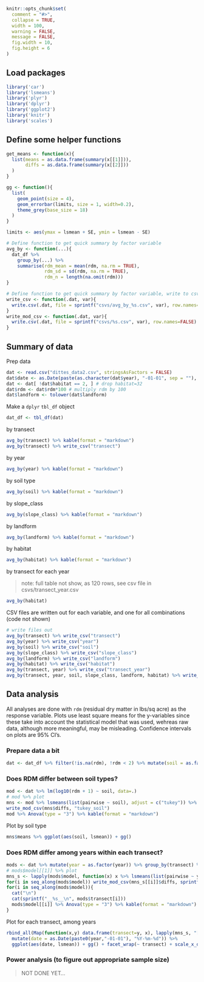 ```r
knitr::opts_chunk$set(
  comment = "#>",
  collapse = TRUE,
  width = 100,
  warning = FALSE,
  message = FALSE,
  fig.width = 10,
  fig.height = 6
)
```

## Load packages

```r
library('car')
library('lsmeans')
library('plyr')
library('dplyr')
library('ggplot2')
library('knitr')
library('scales')
```

## Define some helper functions

```r
get_means <- function(x){
  list(means = as.data.frame(summary(x[[1]])), 
       diffs = as.data.frame(summary(x[[2]]))
  )
}

gg <- function(){
  list(
    geom_point(size = 4),
    geom_errorbar(limits, size = 1, width=0.2),
    theme_grey(base_size = 18)
  )
}

limits <- aes(ymax = lsmean + SE, ymin = lsmean - SE)

# Define function to get quick summary by factor variable
avg_by <- function(...){
  dat_df %>% 
    group_by(...) %>%
    summarise(rdm_mean = mean(rdm, na.rm = TRUE),
              rdm_sd = sd(rdm, na.rm = TRUE),
              rdm_n = length(na.omit(rdm)))
}

# Define function to get quick summary by factor variable, write to csv file
write_csv <- function(.dat, var){
  write.csv(.dat, file = sprintf("csvs/avg_by_%s.csv", var), row.names=FALSE)
}
write_mod_csv <- function(.dat, var){
  write.csv(.dat, file = sprintf("csvs/%s.csv", var), row.names=FALSE)
}
```

## Summary of data

Prep data

```r
dat <- read.csv("dittes_data2.csv", stringsAsFactors = FALSE)
dat$date <- as.Date(paste(as.character(dat$year), "-01-01", sep = ""), "%Y-%m-%d")
dat <- dat[ !dat$habitat == 2, ] # drop habitat=32
dat$rdm <- dat$rdm*100 # multiply rdm by 100
dat$landform <- tolower(dat$landform)
```

Make a `dplyr` `tbl_df` object

```r
dat_df <- tbl_df(dat)
```

by transect

```r
avg_by(transect) %>% kable(format = "markdown")
avg_by(transect) %>% write_csv("transect")
```

by year

```r
avg_by(year) %>% kable(format = "markdown")
```

by soil type

```r
avg_by(soil) %>% kable(format = "markdown")
```

by slope_class

```r
avg_by(slope_class) %>% kable(format = "markdown")
```

by landform

```r
avg_by(landform) %>% kable(format = "markdown")
```

by habitat

```r
avg_by(habitat) %>% kable(format = "markdown")
```

by transect for each year

> note: full table not show, as 120 rows, see csv file in csvs/transect_year.csv

```r
avg_by(habitat)
```

CSV files are written out for each variable, and one for all combinations (code not shown)

```r
# write files out
avg_by(transect) %>% write_csv("transect")
avg_by(year) %>% write_csv("year")
avg_by(soil) %>% write_csv("soil")
avg_by(slope_class) %>% write_csv("slope_class")
avg_by(landform) %>% write_csv("landform")
avg_by(habitat) %>% write_csv("habitat")
avg_by(transect, year) %>% write_csv("transect_year")
avg_by(transect, year, soil, slope_class, landform, habitat) %>% write_csv("all")
```

## Data analysis

All analyses are done with `rdm` (residual dry matter in lbs/sq acre) as the response variable. Plots use least square means for the y-variables since these take into account the statistical model that was used, wehreas raw data, although more meaningful, may be misleading. Confidence intervals on plots are 95% CI's.

### Prepare data a bit

```r
dat <- dat_df %>% filter(!is.na(rdm), !rdm < 2) %>% mutate(soil = as.factor(soil)) 
```

### Does RDM differ between soil types?

```r
mod <- dat %>% lm(log10(rdm + 1) ~ soil, data=.) 
# mod %>% plot
mns <- mod %>% lsmeans(list(pairwise ~ soil), adjust = c("tukey")) %>% get_means
write_mod_csv(mns$diffs, "tukey_soil")
mod %>% Anova(type = "3") %>% kable(format = "markdown")
```

Plot by soil type

```r
mns$means %>% ggplot(aes(soil, lsmean)) + gg()
```

### Does RDM differ among years within each transect? 

```r
mods <- dat %>% mutate(year = as.factor(year)) %>% group_by(transect) %>% do(model = lm(log10(rdm + 1) ~ year, data=.))
# mods$model[[1]] %>% plot
mns_s <- lapply(mods$model, function(x) x %>% lsmeans(list(pairwise ~ year), adjust = c("tukey")) %>% get_means)
for(i in seq_along(mods$model)) write_mod_csv(mns_s[[i]]$diffs, sprintf("tukey_%s", mods$transect[[i]]))
for(i in seq_along(mods$model)){
  cat("\n")
  cat(sprintf("__%s__\n", mods$transect[i]))
  mods$model[[i]] %>% Anova(type = "3") %>% kable(format = "markdown")
}
```

Plot for each transect, among years

```r
rbind_all(Map(function(x,y) data.frame(transect=y, x), lapply(mns_s, "[[", "means"), unique(dat_df$transect))) %>%
  mutate(date = as.Date(paste0(year,"-01-01"), "%Y-%m-%d")) %>%
  ggplot(aes(date, lsmean)) + gg() + facet_wrap(~ transect) + scale_x_date(labels = date_format("%Y"))
```

### Power analysis (to figure out appropriate sample size)

> NOT DONE YET...
